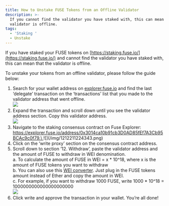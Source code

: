 ```yaml
---
title: How to Unstake FUSE Tokens from an Offline Validator
description: >-
  If you cannot find the validator you have staked with, this can mean that the
  validator is offline. 
tags:
  - 'Staking '
  - Unstake
---
```


If you have staked your FUSE tokens on [https://staking.fuse.io/](https://staking.fuse.io/) and cannot find the validator you have staked with, this can mean that the validator is offline.

To unstake your tokens from an offline validator, please follow the guide below:

1. Search for your wallet address on [explorer.fuse.io](http://explorer.fuse.io) and find the last ‘delegate’ transaction on the ‘transactions’ list that you made to the validator address that went offline.\
   ![](/img/12312312313.png)
2. Expand the transaction and scroll down until you see the validator address section. Copy this validator address.\
   ![](/img/4444334343.png)
3. Navigate to the staking consensus contract on Fuse Explorer: [https://explorer.fuse.io/address/0x3014ca10b91cb3D0AD85fEf7A3Cb95BCAc9c0f79.\
   ](https://explorer.fuse.io/address/0x3014ca10b91cb3D0AD85fEf7A3Cb95BCAc9c0f79.)![](/img/1212211224343.png)
4. Click on the ‘write proxy’ section on the consensus contract address.
5. Scroll down to section ‘12. Withdraw’, paste the validator address and the amount of FUSE to withdraw in WEI denomination.\
   a. To calculate the amount of FUSE in WEI = x \* 10^18, where x is the amount of FUSE tokens you want to withdraw\
   b. You can also use this [WEI converter](https://eth-converter.com/). Just plug in the FUSE tokens amount instead of Ether and copy the amount in WEI.\
   c. For example, if you want to withdraw 1000 FUSE, write 1000 \* 10^18 = 1000000000000000000000\
   ![](/img/928346752364.png)
6. Click write and approve the transaction in your wallet. You’re all done!
